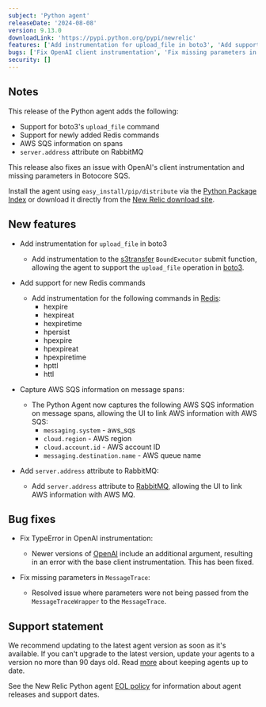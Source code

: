 ```yaml
---
subject: 'Python agent'
releaseDate: '2024-08-08'
version: 9.13.0
downloadLink: 'https://pypi.python.org/pypi/newrelic'
features: ['Add instrumentation for upload_file in boto3', 'Add support for new Redis commands', 'Capture AWS SQS information on message spans', 'Add server.address attribute to RabbitMQ']
bugs: ['Fix OpenAI client instrumentation', 'Fix missing parameters in MessageTrace']
security: []
---
```


## Notes

This release of the Python agent adds the following:

* Support for boto3's `upload_file` command
* Support for newly added Redis commands
* AWS SQS information on spans
* `server.address` attribute on RabbitMQ

This release also fixes an issue with OpenAI's client instrumentation and missing parameters in Botocore SQS.

Install the agent using `easy_install/pip/distribute` via the [Python Package Index](https://pypi.python.org/pypi/newrelic) or download it directly from the [New Relic download site](https://download.newrelic.com/python_agent/release).

## New features

* Add instrumentation for `upload_file` in boto3

  * Add instrumentation to the [s3transfer](https://pypi.org/project/s3transfer/) `BoundExecutor` submit function, allowing the agent to support the `upload_file` operation in [boto3](https://pypi.org/project/boto3/).

* Add support for new Redis commands

  * Add instrumentation for the following commands in [Redis](https://pypi.org/project/redis/):
    * hexpire
    * hexpireat
    * hexpiretime
    * hpersist
    * hpexpire
    * hpexpireat
    * hpexpiretime
    * hpttl
    * httl

* Capture AWS SQS information on message spans:

  * The Python Agent now captures the following AWS SQS information on message spans, allowing the UI to link AWS information with AWS SQS:
    * `messaging.system` - aws_sqs
    * `cloud.region` - AWS region
    * `cloud.account.id` - AWS account ID
    * `messaging.destination.name` - AWS queue name

* Add `server.address` attribute to RabbitMQ:

  * Add `server.address` attribute to [RabbitMQ](https://pypi.org/project/rabbitmq/), allowing the UI to link AWS information with AWS MQ.

## Bug fixes

* Fix TypeError in OpenAI instrumentation:

  * Newer versions of [OpenAI](https://pypi.org/project/openai/) include an additional argument, resulting in an error with the base client instrumentation.  This has been fixed.

* Fix missing parameters in `MessageTrace`:

  * Resolved issue where parameters were not being passed from the `MessageTraceWrapper` to the `MessageTrace`.

## Support statement

We recommend updating to the latest agent version as soon as it's available. If you can't upgrade to the latest version, update your agents to a version no more than 90 days old. Read [more](/docs/new-relic-solutions/new-relic-one/install-configure/update-new-relic-agent/) about keeping agents up to date.

See the New Relic Python agent [EOL policy](/docs/apm/agents/python-agent/getting-started/python-agent-eol-policy/) for information about agent releases and support dates.
